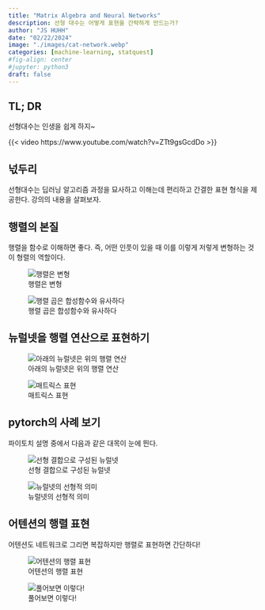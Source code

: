 ---
title: "Matrix Algebra and Neural Networks" 
description: 선형 대수는 어떻게 표현을 간략하게 만드는가?
author: "JS HUHH"
date: "02/22/2024"
image: "./images/cat-network.webp"
categories: [machine-learning, statquest]
#fig-align: center
#jupyter: python3
draft: false
---

## TL; DR

선형대수는 인생을 쉽게 하지~ 

{{< video https://www.youtube.com/watch?v=ZTt9gsGcdDo >}}

## 넋두리 

선형대수는 딥러닝 알고리즘 과정을 묘사하고 이해는데 편리하고 간결한 표현 형식을 제공한다. 강의의 내용을 살펴보자. 

## 행렬의 본질 

행렬을 함수로 이해하면 좋다. 즉, 어떤 인풋이 있을 때 이를 이렇게 저렇게 변형하는 것이 형렬의 역할이다. 

:::{layout=[[4,-1,4]] layout-valign="bottom"}

![행렬은 변형](./images/matrix/matrix-1.png)

![행렬 곱은 합성함수와 유사하다](./images/matrix/matrix-2.png)
:::

## 뉴럴넷을 행렬 연산으로 표현하기

:::{layout=[[4,-1,4]] layout-valign="bottom"}

![아래의 뉴럴넷은 위의 행렬 연산](./images/matrix/matrix-3.png)

![매트릭스 표현](./images/matrix/matrix-4.png)

:::

## pytorch의 사례 보기 

파이토치 설명 중에서 다음과 같은 대목이 눈에 띈다. 


:::{layout=[[4,-1,4]] layout-valign="bottom"}

![선형 결합으로 구성된 뉴럴넷](./images/matrix/matrix-5.png)

![뉴럴넷의 선형적 의미](./images/matrix/matrix-6.png)

:::


## 어텐션의 행렬 표현 

어텐션도 네트워크로 그리면 복잡하지만 행렬로 표현하면 간단하다! 

:::{layout=[[4,-1,4]] layout-valign="bottom"}

![어텐션의 행렬 표현](./images/matrix/matrix-7.png)

![풀어보면 이렇다!](./images/matrix/matrix-8.png)

:::